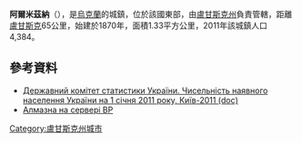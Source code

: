 {{coord|48|31|18|N|38|34|46|E|scale:100000|display=title}}

'''阿爾米茲納'''（{{lang-uk|Алмазна}}），是[[烏克蘭|烏克蘭]]的城鎮，位於該國東部，由[[盧甘斯克州|盧甘斯克州]]負責管轄，距離[[盧甘斯克|盧甘斯克]]65公里，始建於1870年，面積1.33平方公里，2011年該城鎮人口4,384。

==參考資料==
*[https://web.archive.org/web/20121010205321/http://stat6.stat.lviv.ua/PXWEB2007/ukr/publ/2011/chnas.zip Державний комітет статистики України. Чисельність наявного населення України на 1 січня 2011 року, Київ-2011 (doc)]
* [http://gska2.rada.gov.ua/pls/z7502/A005?rdat1=04.04.2007&rf7571=19064 Алмазна на сервері ВР]{{dead link|date=2018年5月 |bot=InternetArchiveBot |fix-attempted=yes }}

{{DEFAULTSORT:Алмазна}}
[[Category:盧甘斯克州城市|Category:盧甘斯克州城市]]


{{Luhansk-geo-stub}}
